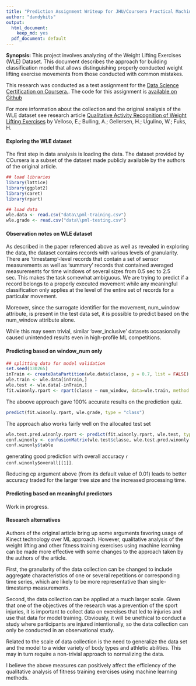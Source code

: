 ```yaml
---
title: "Prediction Assignment Writeup for JHU/Coursera Practical Machine Learning Class"
author: "dandybits"
output:
  html_document:
    keep_md: yes
  pdf_document: default
---
```

**Synopsis:** This project involves analyzing of the Weight Lifting Exercises (WLE) Dataset. This document describes the approach for building classification model that allows distinguishing properly conducted weight lifting exercise movements from those conducted with common mistakes. 

This research was conducted as a test assignment for the [Data Science Certification on Coursera.](https://www.coursera.org/specializations/jhudatascienc). The code for this assignment is [available on Github](https://github.com/dandybits/ml4wle)  

For more information about the collection and the original analysis of the WLE dataset see research article [Qualitative Activity Recognition of Weight Lifting Exercises]( http://groupware.les.inf.puc-rio.br/har#weight_lifting_exercises#ixzz3ylUwfOl8) by Velloso, E.; Bulling, A.; Gellersen, H.; Ugulino, W.; Fuks, H. 

#### Exploring the WLE dataset 

The first step in data analysis is loading the data. The dataset provided by COursera is a subset of the dataset made publicly available by the authors of the original article. 

```r
## load libraries
library(lattice)
library(ggplot2)
library(caret)
library(rpart)

## load data 
wle.data <- read.csv("data\\pml-training.csv")
wle.grade <- read.csv("data\\pml-testing.csv")

```

#### Observation notes on WLE dataset 

As described in the paper referenced above as well as revealed in exploring the data, the dataset contains records with various levels of granularity. There are 'timestamp'-level records that contain a set of sensor measurements as well as 'summary' records that contained averaged measurements for time windows of several sizes from 0.5 sec to 2.5 sec. This makes the task somewhat ambiguous. We are trying to predict if a record belongs to a properly executed movement while any meaningful classification only applies at the level of the entire set of records for a particular movement.

Moreover, since the surrogate identifier for the movement, num_window attribute, is present in the test data set, it is possible to predict based on the num_window attribute alone.

While this may seem trivial, similar 'over_inclusive' datasets occasionally caused unintended results even in high-profile ML competitions.
 
#### Predicting based on window_num only 

```r
## splitting data for model validation
set.seed(130265)
inTrain <- createDataPartition(wle.data$classe, p = 0.7, list = FALSE)
wle.train <- wle.data[inTrain,]
wle.test <- wle.data[-inTrain,]
fit.winonly.rpart <- rpart(classe ~ num_window, data=wle.train, method = "class", cp = 0.0025)
```

The aboove approach gave 100% accurate results on the prediction quiz. 
```r
predict(fit.winonly.rpart, wle.grade, type = "class")
```

The approach also works fairly well on the allocated test set
```r
wle.test.pred.winonly.rpart <- predict(fit.winonly.rpart, wle.test, type = "class")
conf.winonly <- confusionMatrix(wle.test$classe, wle.test.pred.winonly.rpart)
conf.winonly$table
```
generating good prediction with overall accuracy `r conf.winonly$overall[[1]]`.

Reducing cp argument above (from its default value of 0.01) leads to better accuracy traded for the larger tree size and the increased processing time. 

#### Predicting based on meaningful predictors

Work in progress.

#### Research alternatives 

Authors of the original article bring up some arguments favoring usage of Kinect technology over ML approach. However, qualitative analysis of the weight lifting and other fitness training exercises using machine learning can be made more effective with some changes to the approach taken by the authors of the article.

First, the granularity of the data collection can be changed to include aggregate characteristics of one or several repetitions or corresponding time series, which are likely to be more representative than single-timestamp measurements.

Second, the data collection can be applied at a much larger scale. Given that one of the objectives of the research was a prevention of the sport injuries, it is important to collect data on exercises that led to injuries and use that data for model training. Obviously, it will be unethical to conduct a study where participants are injured intentionally, so the data collection can only be conducted in an observational study.

Related to the scale of data collection is the need to generalize the data set and the model to a wider variety of body types and athletic abilities. This may in turn require a non-trivial approach to normalizing the data.

I believe the above measures can positively affect the efficiency of the qualitative analysis of fitness training exercises using machine learning methods.
